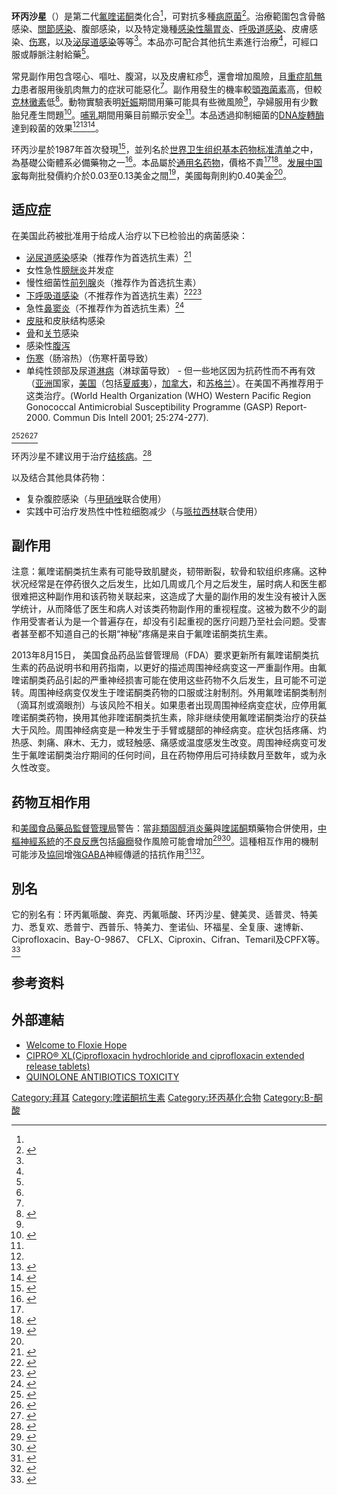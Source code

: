 {{Multiple issues|
{{Original research|time=2020-10-04T15:04:20+00:00}}
{{Refimprove|time=2020-10-04T15:04:20+00:00}}
}}
{{medical}}
{{drugbox
| Watchedfields = changed
| verifiedrevid = 443526033
| drug_name = 
| IUPAC_name = 1-cyclopropyl-6-fluoro-4-oxo-7-(piperazin-1-yl)-quinoline-3-carboxylic acid
| image = Ciprofloxacin.svg
| width = 200
| image2 = Ciprofloxacin-zwitterion-from-xtal-3D-balls.png

<!--Clinical data-->
| tradename = Ciloxan, Cipro, Neofloxin, others
| Drugs.com = {{drugs.com|monograph|ciprofloxacin-hydrochloride}}
| MedlinePlus = a688016
| licence_US = Ciprofloxacin
| pregnancy_AU = B3
| pregnancy_US = C
| legal_AU = S4
| legal_UK = POM
| legal_US = Rx-only
| routes_of_administration = [[给药途径|口服]]、[[靜脈注射|靜脈注射]]、[[外用藥物|外用藥物]]（{{tsl|en|ear drop|耳滴劑}}、[[眼藥水|眼藥水]]）

<!--Pharmacokinetic data-->
| bioavailability = 70%<ref name="pmid17154673">{{cite journal |pmid=17154673 |year=2006 |author1=Zhanel |first1=G. G. |title=A Review of New Fluoroquinolones : Focus on their Use in Respiratory Tract Infections |journal=Treatments in respiratory medicine |volume=5 |issue=6 |pages=437–65 |last2=Fontaine |first2=S |last3=Adam |first3=H |last4=Schurek |first4=K |last5=Mayer |first5=M |last6=Noreddin |first6=A. M. |last7=Gin |first7=A. S. |last8=Rubinstein |first8=E |last9=Hoban |first9=D. J. }}</ref>
| protein_bound = 30%<ref name="pmid17154673" />
| metabolism = [[肝臟|肝臟]]（[[CYP1A2|CYP1A2]]及其他）
| elimination_half-life = 3.5 小時<ref name="pmid17154673" />
| excretion = [[腎|腎]]

<!--Identifiers-->
| CAS_number_Ref = {{cascite|correct|CAS}}
| CAS_number = 85721-33-1
| ATC_prefix = J01
| ATC_suffix = MA02
| ATC_supplemental =  {{ATC|S01|AE03}} {{ATC|S02|AA15}} {{ATC|S03|AA07}}
| ChEBI_Ref = {{ebicite|correct|EBI}}
| ChEBI = 100241
| PubChem = 2764
| DrugBank_Ref = {{drugbankcite|correct|drugbank}}
| DrugBank = DB00537
| ChemSpiderID_Ref = {{chemspidercite|correct|chemspider}}
| ChemSpiderID = 2662
| UNII_Ref = {{fdacite|correct|FDA}}
| UNII = 5E8K9I0O4U
| KEGG_Ref = {{keggcite|correct|kegg}}
| KEGG = D00186
| ChEMBL_Ref = {{ebicite|correct|EBI}}
| ChEMBL = 8
| NIAID_ChemDB = 001992

<!--Chemical data-->
| C=17 | H=18 | F=1 | N=3 | O=3
| molecular_weight = 331.346 g/mol
| smiles = c1c2c(cc(c1F)N3CCNCC3)n(cc(c2=O)C(=O)O)C4CC4
| StdInChI_Ref = {{stdinchicite|correct|chemspider}}
| StdInChI = 1S/C17H18FN3O3/c18-13-7-11-14(8-15(13)20-5-3-19-4-6-20)21(10-1-2-10)9-12(16(11)22)17(23)24/h7-10,19H,1-6H2,(H,23,24)
| StdInChIKey_Ref = {{stdinchicite|correct|chemspider}}
| StdInChIKey = MYSWGUAQZAJSOK-UHFFFAOYSA-N
}}
<!-- Definition and medical uses -->
'''环丙沙星'''（{{lang|en|Ciprofloxacin}}）是第二代[[喹诺酮|氟喹诺酮]]类化合{{tsl|en|Broad-spectrum antibiotic|廣效抗細菌藥|廣效抗生素}}<ref name=AHFS2015/>，可對抗多種[[病原细菌|病原菌]]<ref name=AHFS2015>{{cite web|title=Ciprofloxacin Hydrochloride|url=http://www.drugs.com/monograph/ciprofloxacin-hydrochloride.html|publisher=The American Society of Health-System Pharmacists|accessdate=Aug 23, 2015|archive-date=2017-08-13|archive-url=https://web.archive.org/web/20170813014450/https://www.drugs.com/monograph/ciprofloxacin-hydrochloride.html|dead-url=no}}</ref>。治療範圍包含骨骼感染、[[敗血性關節炎|關節感染]]、腹部感染，以及特定幾種[[腸胃炎|感染性腸胃炎]]、[[呼吸道感染|呼吸道感染]]、皮膚感染、[[伤寒|伤寒]]，以及[[泌尿道感染|泌尿道感染]]等等<ref name=AHFS2015/>。本品亦可配合其他抗生素進行治療<ref name=AHFS2015/>，可經口服或靜脈注射給藥<ref name=AHFS2015/>。

<!-- Side effects and mechanism-->
常見副作用包含噁心、嘔吐、腹瀉，以及皮膚紅疹<ref name=AHFS2015/>，還會增加{{tsl|en|tendon rupture|肌腱斷裂}}風險，且[[重症肌無力|重症肌無力]]患者服用後肌肉無力的症狀可能惡化<ref name=AHFS2015/>。副作用發生的機率較[[頭孢菌素|頭孢菌素]]高，但較[[克林黴素|克林黴素]]低<ref name=He2013>{{cite journal |pmid=23570031 |url=http://www.jfponline.com/Pages.asp?AID=11235 |year=2013 |author1=Heidelbaugh |first1=J. J. |title=The perils of prescribing fluoroquinolones |journal=The Journal of family practice |volume=62 |issue=4 |pages=191–7 |last2=Holmstrom |first2=H |access-date=2017-07-01 |archive-date=2021-08-28 |archive-url=https://web.archive.org/web/20210828035924/https://www.mdedge.com/familymedicine/article/65086/perils-prescribing-fluoroquinolones |dead-url=yes }}</ref>。動物實驗表明[[妊娠|妊娠]]期間用藥可能具有些微風險<ref name=AG2015/>，孕婦服用有少數胎兒產生問題<ref name=AG2015>{{cite web|title=Prescribing medicines in pregnancy database|url=http://www.tga.gov.au/hp/medicines-pregnancy.htm#.U1Yw8Bc3tqw|work=Australian Government|date=23 Aug 2015|accessdate=2017-07-01|archive-date=2014-04-08|archive-url=https://web.archive.org/web/20140408040902/http://www.tga.gov.au/hp/medicines-pregnancy.htm#.U1Yw8Bc3tqw|dead-url=no}}</ref>。[[母乳哺育|哺乳]]期間用藥目前顯示安全<ref name=AHFS2015/>。本品透過抑制細菌的[[DNA旋轉酶|DNA旋轉酶]]達到殺菌的效果<ref name=AHFS2015/><ref>{{cite journal |doi=10.1093/oxfordjournals.jac.a020889 |pmid=10997595 |title=Quinolone generations: Natural history or natural selection? |journal=Journal of Antimicrobial Chemotherapy |volume=46 |pages=17–24 |year=2000 |last1=Ball |first1=P. }}</ref><ref>{{cite journal |pmid=11858629 |url=http://www.aafp.org/link_out?pmid=11858629 |year=2002 |author1=Oliphant |first1=C. M. |title=Quinolones: A comprehensive review |journal=American family physician |volume=65 |issue=3 |pages=455–64 |last2=Green |first2=G. M. |access-date=2017-07-01 |archive-date=2021-08-28 |archive-url=https://web.archive.org/web/20210828035924/https://www.aafp.org/afp/2002/0201/p455.html |dead-url=no }}</ref>。

<!-- History, society and culture -->
环丙沙星於1987年首次發現<ref>{{cite book|title=Oxford Handbook of Infectious Diseases and Microbiology|date=2009|publisher=OUP Oxford|isbn=978-0-19-103962-1|page=56|url=https://books.google.ca/books?id=5W-WBQAAQBAJ&pg=PT56|access-date=2017-07-01|archive-date=2015-11-24|archive-url=https://web.archive.org/web/20151124232554/https://books.google.ca/books?id=5W-WBQAAQBAJ&pg=PT56|dead-url=no}}</ref>，並列名於[[世界卫生组织基本药物标准清单|世界卫生组织基本药物标准清单]]之中，為基礎公衛體系必備藥物之一<ref name=WHO19th>{{cite web|title=WHO Model List of Essential Medicines (19th List)|url=http://www.who.int/medicines/publications/essentialmedicines/EML_2015_FINAL_amended_NOV2015.pdf?ua=1|work=World Health Organization|accessdate=8 December 2016|date=April 2015|archive-date=2016-12-13|archive-url=https://web.archive.org/web/20161213052708/http://www.who.int/medicines/publications/essentialmedicines/EML_2015_FINAL_amended_NOV2015.pdf?ua=1|dead-url=no}}</ref>。本品屬於[[通用名药物|通用名药物]]，價格不貴<ref name=AHFS2015/><ref name=Ric2014>{{cite book|last1=Hamilton|first1=Richard J.|title=Tarascon pharmacopoeia|date=2014|publisher=Jones & Bartlett Publishers|isbn=978-1-284-05671-6|page=85|edition=15|url=https://books.google.ca/books?id=F6YdAwAAQBAJ&pg=PA85|access-date=2017-07-01|archive-date=2016-03-05|archive-url=https://web.archive.org/web/20160305033318/https://books.google.ca/books?id=F6YdAwAAQBAJ&pg=PA85|dead-url=no}}</ref>。[[发展中国家|发展中国家]]每劑批發價約介於0.03至0.13美金之間<ref name=ERC2015>{{cite web|title=Ciprofloxacin|url=http://erc.msh.org/dmpguide/resultsdetail.cfm?language=english&code=CIP500T&s_year=2014&year=2014&str=500%20mg&desc=Ciprofloxacin&pack=new&frm=TAB-CAP&rte=PO&class_code2=06%2E2%2E2%2E&supplement=&class_name=%2806%2E2%2E2%2E%29Other%20antibacterials%3Cbr%3E|website=International Drug Price Indicator Guide|accessdate=24 August 2015}}{{Dead link|date=2018年6月 |bot=InternetArchiveBot |fix-attempted=no }}</ref>，美國每劑則約0.40美金<ref name=AHFS2015/>。

== 适应症 ==
在美国此药被批准用于给成人治疗以下已检验出的病菌感染：
* [[泌尿道感染|泌尿道感染]]感染（推荐作为首选抗生素）<ref>{{cite web |title=Fluroquinolone Drug Class Review |url=http://pharmacy.oregonstate.edu/drug_policy/pages/dur_board/reviews/articles/fluroquinolone-lit.html |publisher=Oregon State University College of Pharmacy |year=2002 |accessdate=4 September 2009 |deadurl=yes |archiveurl=https://web.archive.org/web/20090221121051/http://pharmacy.oregonstate.edu/drug_policy/pages/dur_board/reviews/articles/fluroquinolone-lit.html |archivedate=2009年2月21日 }}</ref>
* 女性急性[[膀胱炎|膀胱炎]]并发症
* 慢性细菌性[[前列腺|前列腺]]炎（推荐作为首选抗生素）
* [[下呼吸道感染|下呼吸道感染]]（不推荐作为首选抗生素）<ref>{{cite journal |pmid=15492337 |url=http://www.annals.org/cgi/content/full/141/8/581 |journal=Annals of Internal Medicine |title=Ciprofloxacin or Tamsulosin in Men with Chronic Prostatitis/Chronic Pelvic Pain Syndrome: A Randomized, Double-Blind Trial |volume=141 |issue=8 |page=581 |date=October 19, 2004 |issn=0003-4819 |author1=Alexander, Richard B |author2=Propert, Kathleen J |author3=Schaeffer, Anthony J |author4=Landis, J. Richard |author5=Nickel, J. Curtis |author6=O'Leary, Michael P |author7=Pontari, Michel A |author8=McNaughton-collins, Mary |author9=Shoskes, Daniel A |author10=Comiter, Craig V |author11=Datta, Nand S |author12=Fowler, Jackson E |author13=Nadler, Robert B |author14=Zeitlin, Scott I |author15=Knauss, Jill S |author16=Wang, Yanlin |author17=Kusek, John W |author18=Nyberg, Leroy M |author19=Litwin, Mark S |author20=Network*, and the Chronic Prostatitis Collaborative Research |quote=did not substantially reduce symptoms in men with long-standing CP/CPPS who had at least moderate symptoms. |access-date=2010-03-22 |archive-date=2009-08-15 |archive-url=https://web.archive.org/web/20090815111752/http://www.annals.org/cgi/content/full/141/8/581 |dead-url=no }}</ref><ref>{{cite web |author=J. Dimitrakov |coauthors=J. Tchitalov, T. Zlatanov, D. Dikov |title=A Prospective, Randomized, Double-Blind, Placebo-Controlled Study Of Antibiotics For The Treatment Of Category Iiib Chronic Pelvic Pain Syndrome In Men |url=http://www.prostatitis.org/a92000.html |publisher=Third International Chronic Prostatitis Network |accessdate=4 September 2009 |archive-date=2010-06-19 |archive-url=https://web.archive.org/web/20100619202954/http://prostatitis.org/a92000.html |dead-url=no }}</ref>
* 急性[[鼻窦炎|鼻窦炎]]（不推荐作为首选抗生素）<ref name="Karageorgopoulos-2008">{{Cite journal | last1 = Karageorgopoulos | first1 = DE. | last2 = Giannopoulou | first2 = KP. | last3 = Grammatikos | first3 = AP. | last4 = Dimopoulos | first4 = G. | last5 = Falagas | first5 = ME. | title = Fluoroquinolones compared with beta-lactam antibiotics for the treatment of acute bacterial sinusitis: a meta-analysis of randomized controlled trials. | journal = CMAJ | volume = 178 | issue = 7 | pages = 845–54 | doi = 10.1503/cmaj.071157 | pmid = 18362380 | url = http://www.cmaj.ca/cgi/content/full/178/7/845 | pmc = 2267830 | date = March 2008 | access-date = 2010-03-22 | archive-date = 2010-02-06 | archive-url = https://web.archive.org/web/20100206202622/http://www.cmaj.ca/cgi/content/full/178/7/845 | dead-url = no }}</ref>
* [[皮肤|皮肤]]和皮肤结构感染
* [[骨部|骨]]和[[关节|关节]]感染
* 感染性[[腹泻|腹泻]]
* [[伤寒|伤寒]]（肠溶热）（伤寒杆菌导致）
* 单纯性颈部及尿道[[淋病|淋病]]（淋球菌导致） - 但一些地区因为抗药性而不再有效（[[亚洲|亚洲]]国家，[[美国|美国]]（包括[[夏威夷|夏威夷]]），[[加拿大|加拿大]]，和[[苏格兰|苏格兰]]）。在美国不再推荐用于这类治疗。<ref>(World Health Organization (WHO) Western Pacific Region Gonococcal Antimicrobial Susceptibility Programme (GASP) Report- 2000. Commun Dis Intell 2001; 25:274-277).
</ref><ref>{{cite web |author=DEPARTMENT OF HEALTH AND HUMAN SERVICES |authorlink=DEPARTMENT OF HEALTH AND HUMAN SERVICES |coauthors=[[美国疾病控制与预防中心|Centers for Disease Control and Prevention]] |title=Gonococcal Isolate Surveillance Project (GISP) Annual Report - 2003 |url=http://www.cdc.gov/STD/gisp2003/GISP2003.pdf |publisher=Center for Disease Controlo |location=USA |format=PDF |accessdate=31 August 2009 |date=November 2004 |archive-date=2009-04-24 |archive-url=https://web.archive.org/web/20090424062831/http://www.cdc.gov/std/GISP2003/GISP2003.pdf |dead-url=no }}</ref><ref>{{cite journal |author=Hugh Young |date=22 July 2003 |title=Ciprofloxacin resistant gonorrhoea: the situation in Scotland and implications for therapy |journal=SCIEH Weekly Report - SCOTTISH CENTRE FOR INFECTION AND ENVIRONMENTAL HEALTH |volume=37 |publisher=National Health Service |location=Scotland |issn=1357-4493 |doi= |url=http://www.documents.hps.scot.nhs.uk/ewr/pdf2003/0329.pdf |format=PDF |access-date=2010-03-22 |archive-url=https://web.archive.org/web/20110722204213/http://www.documents.hps.scot.nhs.uk/ewr/pdf2003/0329.pdf |archive-date=2011-07-22 |dead-url=yes }}</ref><ref>{{cite journal |date=13 April 2007 |title=Update to CDC's sexually transmitted diseases treatment guidelines, 2006: fluoroquinolones no longer recommended for treatment of gonococcal infections. |journal=Morbidity and Mortality Weekly Report |volume=56 |issue=14 |pages=332–336 |publisher=Center for Disease Control |location=USA |url=http://www.ct.gov/dph/lib/dph/infectious_diseases/std/stdupdatemmwr.pdf |format=PDF |accessdate=31 August 2009 |pmid=17431378 |author1=Centers for Disease Control and Prevention (CDC) |archive-date=2014-04-13 |archive-url=https://web.archive.org/web/20140413143710/http://www.ct.gov/dph/lib/dph/infectious_diseases/std/stdupdatemmwr.pdf |dead-url=no }}</ref>

环丙沙星不建议用于治疗[[结核病|结核病]]。<ref>{{cite journal |pmid=16034951 |title=Fluoroquinolones for treating tuberculosis. |volume= |issue=3 |pages=CD004795 |issn= |doi=10.1002/14651858.CD004795.pub2 |journal=Cochrane database of systematic reviews (Online) |first1=LE |first2=AA |first3=SB |last1=Ziganshina |last2=Vizel |last3=Squire |first4=Lilia |last4=Ziganshina |date=July 2005}}</ref>

以及结合其他具体药物：
* 复杂腹腔感染（与[[甲硝唑|甲硝唑]]联合使用） 
* 实践中可治疗发热性中性粒细胞减少（与[[哌拉西林|哌拉西林]]联合使用）

==副作用==
注意：氟喹诺酮类抗生素有可能导致肌腱炎，韧带断裂，软骨和软组织疼痛。这种状况经常是在停药很久之后发生，比如几周或几个月之后发生，届时病人和医生都很难把这种副作用和该药物关联起来，这造成了大量的副作用的发生没有被计入医学统计，从而降低了医生和病人对该类药物副作用的重视程度。这被为数不少的副作用受害者认为是一个普遍存在，却没有引起重视的医疗问题乃至社会问题。受害者甚至都不知道自己的长期“神秘”疼痛是来自于氟喹诺酮类抗生素。

2013年8月15日， 美国食品药品监督管理局（FDA）要求更新所有氟喹诺酮类抗生素的药品说明书和用药指南，以更好的描述周围神经病变这一严重副作用。由氟喹诺酮类药品引起的严重神经损害可能在使用这些药物不久后发生，且可能不可逆转。周围神经病变仅发生于喹诺酮类药物的口服或注射制剂。外用氟喹诺酮类制剂（滴耳剂或滴眼剂）与该风险不相关。如果患者出现周围神经病变症状，应停用氟喹诺酮类药物，换用其他非喹诺酮类抗生素，除非继续使用氟喹诺酮类治疗的获益大于风险。周围神经病变是一种发生于手臂或腿部的神经病变。症状包括疼痛、灼热感、刺痛、麻木、无力，或轻触感、痛感或温度感发生改变。周围神经病变可发生于氟喹诺酮类治疗期间的任何时间，且在药物停用后可持续数月至数年，或为永久性改变。

==药物互相作用==
{{le|藥物安全委員會|Committee on Safety of Medicines}}和[[美國食品藥品監督管理局|美國食品藥品監督管理局]]警告：當[[非類固醇消炎藥|非類固醇消炎藥]]與[[喹諾酮|喹諾酮]]類藥物合併使用，[[中樞神經系統|中樞神經系統]]的[[不良反應_(醫學)|不良反應]]包括[[癲癇|癲癇]]發作風險可能會增加<ref name=ctcos>{{cite web |title=Cipro Labeling Revision 10/03/2008 Supplement 068 |url=http://www.accessdata.fda.gov/drugsatfda_docs/label/2008/019537s68,19847s42,19857s49,20780s26,21473s24lbl.pdf |publisher=U.S. [[Food_and_Drug_Administration|Food and Drug Administration]] (FDA) |date=3 October 2008 |access-date=31 August 2009 |deadurl=yes |archive-url=https://web.archive.org/web/20101214110353/http://www.accessdata.fda.gov/drugsatfda_docs/label/2008/019537s68,19847s42,19857s49,20780s26,21473s24lbl.pdf |archive-date=2010-12-14 }}</ref><ref>{{cite book |title=British National Formulary (BNF 57) |author=Royal Pharmaceutical Society of Great Britain |publisher=BMJ Group and RPS Publishing |chapter=5 Infections |year=2009 |isbn=978-0-85369-845-6  }}</ref>。這種相互作用的機制可能涉及[[協同效應|協同]]增強[[GABA|GABA]]神經傳遞的拮抗作用<ref name="pmid11172695">{{cite journal | vauthors = De Sarro A, De Sarro G | title = Adverse reactions to fluoroquinolones. an overview on mechanistic aspects | journal = Current Medicinal Chemistry | volume = 8 | issue = 4 | pages = 371–84 | date = March 2001 | pmid = 11172695 | doi = 10.2174/0929867013373435 }}</ref><ref>{{cite journal | vauthors = Brouwers JR | title = Drug interactions with quinolone antibacterials | journal = Drug Safety | volume = 7 | issue = 4 | pages = 268–81 | year = 1992 | pmid = 1524699 | doi = 10.2165/00002018-199207040-00003 }}</ref>。

==別名==
它的别名有：环丙氟哌酸、奔克、丙氟哌酸、环丙沙星、健美灵、适普灵、特美力、悉复欢、悉普宁、西普乐、特美力、奎诺仙、环福星、全复康、速博新、Ciprofloxacin、Bay-O-9867、 CFLX、Ciproxin、Cifran、Temaril及CPFX等。<ref>{{Cite web |url=http://www.cnncio.com/shuomingshu/083834200831.html |title=存档副本 |accessdate=2010-03-22 |archive-date=2009-07-01 |archive-url=https://web.archive.org/web/20090701062735/http://www.cnncio.com/shuomingshu/083834200831.html |dead-url=no }}</ref>

== 参考资料 ==
{{reflist|2}}

==外部連結==
*[http://www.floxiehope.com Welcome to Floxie Hope] {{Wayback|url=http://www.floxiehope.com/ |date=20200829235818 }}
*[https://web.archive.org/web/20140502005207/http://www.bayer.ca/files/CIPRO-XL-PM-ENG-PT3-2AUG2013-165005.pdf CIPRO® XL(Ciprofloxacin hydrochloride and ciprofloxacin extended release tablets)]
*[http://www.myquinstory.info/wp-content/uploads/2010/01/FLOX_REPORT_REV_11.pdf QUINOLONE ANTIBIOTICS TOXICITY] {{Wayback|url=http://www.myquinstory.info/wp-content/uploads/2010/01/FLOX_REPORT_REV_11.pdf |date=20140211154443 }}

{{核酸合成抑制剂类抗生素}}
{{Otologicals}}
{{国家基本药物目录/抗微生物药}}
[[Category:拜耳|Category:拜耳]]
[[Category:喹诺酮抗生素|Category:喹诺酮抗生素]]
[[Category:环丙基化合物|Category:环丙基化合物]]
[[Category:Β-酮酸|Category:Β-酮酸]]